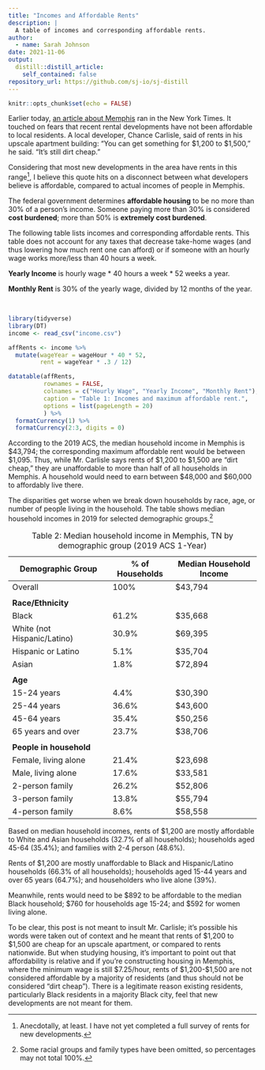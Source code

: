```yaml
---
title: "Incomes and Affordable Rents"
description: |
  A table of incomes and corresponding affordable rents.
author:
  - name: Sarah Johnson
date: 2021-11-06
output:
  distill::distill_article:
    self_contained: false
repository_url: https://github.com/sj-io/sj-distill
---
```


```r
knitr::opts_chunk$set(echo = FALSE)
```

Earlier today, [an article about Memphis](https://www.nytimes.com/2021/11/05/arts/design/memphis-museum.html) ran in the New York Times. It touched on fears that recent rental developments have not been affordable to local residents. A local developer, Chance Carlisle, said of rents in his upscale apartment building: "You can get something for \$1,200 to \$1,500," he said. "It's still dirt cheap."

Considering that most new developments in the area have rents in this range[^1], I believe this quote hits on a disconnect between what developers believe is affordable, compared to actual incomes of people in Memphis.

[^1]: Anecdotally, at least. I have not yet completed a full survey of rents for new developments.

The federal government determines **affordable housing** to be no more than 30% of a person's income. Someone paying more than 30% is considered **cost burdened**; more than 50% is **extremely cost burdened**.

The following table lists incomes and corresponding affordable rents. This table does not account for any taxes that decrease take-home wages (and thus lowering how much rent one can afford) or if someone with an hourly wage works more/less than 40 hours a week.

**Yearly Income** is hourly wage \* 40 hours a week \* 52 weeks a year.

**Monthly Rent** is 30% of the yearly wage, divided by 12 months of the year.

<br>

```r
library(tidyverse)
library(DT)
income <- read_csv("income.csv")
```

```r
affRents <- income %>% 
  mutate(wageYear = wageHour * 40 * 52,
         rent = wageYear * .3 / 12)
```

```r
datatable(affRents,
          rownames = FALSE,
          colnames = c("Hourly Wage", "Yearly Income", "Monthly Rent"),
          caption = "Table 1: Incomes and maximum affordable rent.",
          options = list(pageLength = 20)
          ) %>% 
  formatCurrency(1) %>% 
  formatCurrency(2:3, digits = 0)
```

According to the 2019 ACS, the median household income in Memphis is \$43,794; the corresponding maximum affordable rent would be between \$1,095. Thus, while Mr. Carlisle says rents of \$1,200 to \$1,500 are "dirt cheap," they are unaffordable to more than half of all households in Memphis. A household would need to earn between \$48,000 and \$60,000 to affordably live there.

The disparities get worse when we break down households by race, age, or number of people living in the household. The table shows median household incomes in 2019 for selected demographic groups.[^2]

[^2]: Some racial groups and family types have been omitted, so percentages may not total 100%.

| Demographic Group           | \% of Households | Median Household Income |
|-----------------------------|------------------|-------------------------|
| Overall                     | 100%             | \$43,794                |
|                             |                  |                         |
| **Race/Ethnicity**          |                  |                         |
| Black                       | 61.2%            | \$35,668                |
| White (not Hispanic/Latino) | 30.9%            | \$69,395                |
| Hispanic or Latino          | 5.1%             | \$35,704                |
| Asian                       | 1.8%             | \$72,894                |
|                             |                  |                         |
| **Age**                     |                  |                         |
| 15-24 years                 | 4.4%             | \$30,390                |
| 25-44 years                 | 36.6%            | \$43,600                |
| 45-64 years                 | 35.4%            | \$50,256                |
| 65 years and over           | 23.7%            | \$38,706                |
|                             |                  |                         |
| **People in household**     |                  |                         |
| Female, living alone        | 21.4%            | \$23,698                |
| Male, living alone          | 17.6%            | \$33,581                |
| 2-person family             | 26.2%            | \$52,806                |
| 3-person family             | 13.8%            | \$55,794                |
| 4-person family             | 8.6%             | \$58,558                |

: Table 2: Median household income in Memphis, TN by demographic group (2019 ACS 1-Year)

Based on median household incomes, rents of \$1,200 are mostly affordable to White and Asian households (32.7% of all households); households aged 45-64 (35.4%); and families with 2-4 person (48.6%).

Rents of \$1,200 are mostly unaffordable to Black and Hispanic/Latino households (66.3% of all households); households aged 15-44 years and over 65 years (64.7%); and householders who live alone (39%).

Meanwhile, rents would need to be \$892 to be affordable to the median Black household; \$760 for households age 15-24; and \$592 for women living alone.

To be clear, this post is not meant to insult Mr. Carlisle; it's possible his words were taken out of context and he meant that rents of \$1,200 to \$1,500 are cheap for an upscale apartment, or compared to rents nationwide. But when studying housing, it's important to point out that affordability is relative and if you're constructing housing in Memphis, where the minimum wage is still \$7.25/hour, rents of \$1,200-\$1,500 are not considered affordable by a majority of residents (and thus should not be considered "dirt cheap"). There is a legitimate reason existing residents, particularly Black residents in a majority Black city, feel that new developments are not meant for them.
